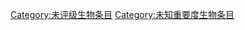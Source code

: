 {{catmore1|[[Wikipedia:生物专题|Wikipedia:生物专题]]}}
{{emptycat}}
{{生物条目统计表}}
[[Category:未评级生物条目|Category:未评级生物条目]]
[[Category:未知重要度生物条目|Category:未知重要度生物条目]]